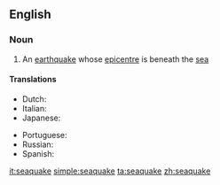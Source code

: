 ==English==

===Noun===
{{en-noun}}

# An [[earthquake]] whose [[epicentre]] is beneath the [[sea]]

====Translations====
{{trans-top|Earthquake under sea}}
* Dutch: {{t+|nl|zeebeving|f}}
* Italian: {{t+|it|maremoto|m}}
* Japanese: {{t|ja|海震|tr=かいしん, kaishin}}
{{trans-mid}}
* Portuguese: {{t+|pt|maremoto|m}}
* Russian: {{t|ru|моретрясение|n|tr=mor'er'as'énije}}
* Spanish: {{t+|es|maremoto|m}}
{{trans-bottom}}

[[it:seaquake]]
[[simple:seaquake]]
[[ta:seaquake]]
[[zh:seaquake]]